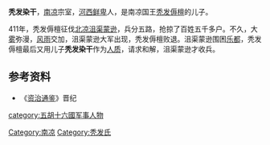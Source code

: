 '''秃发染干'''，[[南凉|南凉]]宗室，[[河西鲜卑|河西鲜卑]]人，是南凉国王[[秃发傉檀|秃发傉檀]]的儿子。

411年，秃发傉檀征伐[[北凉|北凉]][[沮渠蒙逊|沮渠蒙逊]]，兵分五路，抢掠了百姓五千多户。不久，大[[雾|雾]]弥漫，[[风|风]][[雨|雨]]交加，沮渠蒙逊大军出现，秃发傉檀败退。沮渠蒙逊围困[[乐都|乐都]]，秃发傉檀最后又用儿子'''秃发染干'''作为[[人质|人质]]，请求和解，沮渠蒙逊才收兵。

==参考资料==
*《[[资治通鉴|资治通鉴]]》晋纪
{{DEFAULTSORT:T}}
[[Category:南凉|Category:南凉]]
[[category:五胡十六國军事人物|category:五胡十六國军事人物]]
[[Category:秃发氏|Category:秃发氏]]